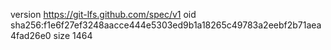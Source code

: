 version https://git-lfs.github.com/spec/v1
oid sha256:f1e6f27ef3248aacce444e5303ed9b1a18265c49783a2eebf2b71aea4fad26e0
size 1464
